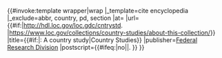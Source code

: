 {{#invoke:template wrapper|wrap
|_template=cite encyclopedia
|_exclude=abbr, country, pd, section
|at={{{section|}}}
|url={{#if:{{{abbr|}}}|http://hdl.loc.gov/loc.gdc/cntrystd.{{{abbr}}} |https://www.loc.gov/collections/country-studies/about-this-collection/}}
|title={{#if:{{{country|}}}|{{{country}}}: A country study|Country Studies}}
|publisher=[[聯邦研究部|Federal Research Division]]
|postscript={{#ifeq:{{{pd|}}}|no||. {{PD-notice}}}}
}}